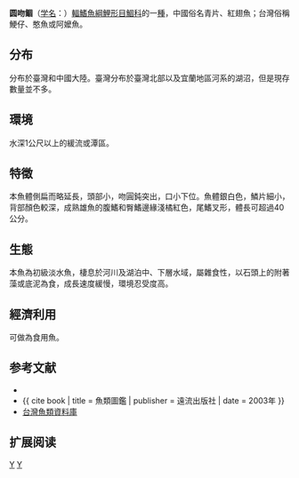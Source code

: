 {{Speciesbox 
| taxon = Distoechodon tumirostris
| status = LC
| status_system = IUCN3.1
| authority = Peters, 1880<ref name='id5880'>{{cite web| url =http://www.bioinfo.cn/db05/BjdwSpecies.php?action=view&id=5880| title =圆吻鲴| work =中国动物物种编目数据库| publisher =中国科学院微生物研究所| author =中国科学院动物研究所| accessdate =2009-04-11| deadurl =yes| archiveurl =https://web.archive.org/web/20160305030212/http://www.bioinfo.cn/db05/BjdwSpecies.php?action=view&id=5880| archivedate =2016-03-05}}</ref>
| synonyms = *''Xenocypris tumirostris multispinnis''<br /><small>Banarescu, 1970</small>
*''Xenocypris tumirostris''<br /><small>Peters, 1881</small>
*''Xenocypris compressus''<br /><small>Nichols, 1925</small>
}}

'''圆吻鲴'''（[[学名|学名]]：{{lang|la|''Distoechodon tumirostris''}}）[[輻鰭魚綱|輻鰭魚綱]][[鯉形目|鯉形目]][[鯝科|鯝科]]的一[[種|種]]，中國俗名青片、紅翅魚；台灣俗稱鯁仔、憨魚或阿嬤魚。

==分布==
分布於臺灣和中國大陸。臺灣分布於臺灣北部以及宜蘭地區河系的湖沼，但是現存數量並不多。

==環境==
水深1公尺以上的緩流或潭區。

==特徵==
本魚體側扁而略延長，頭部小，吻圓鈍突出，口小下位。魚體銀白色，鱗片細小，背部顏色較深，成熟雄魚的腹鰭和臀鰭邊緣淺橘紅色，尾鰭叉形，體長可超過40公分。

==生態==
本魚為初級淡水魚，棲息於河川及湖泊中、下層水域，屬雜食性，以石頭上的附著藻或底泥為食，成長速度緩慢，環境忍受度高。

==經濟利用==
可做為食用魚。

== 参考文献 ==
{{reflist}}
*{{FishBase_species|genus=Distoechodon|species=tumirostris|year=2011|month=12}}
*{{ cite book | title = 魚類圖鑑 | publisher = 遠流出版社 | date = 2003年 }}
*[http://fishdb.sinica.edu.tw/ 台灣魚類資料庫]{{Wayback|url=http://fishdb.sinica.edu.tw/ |date=20160304193340 }}

== 扩展阅读 ==
{{refbegin}}
{{wikispecies-inline|Distoechodon tumirostris|圆吻鲴}}
{{refend}}
{{Taxonbar|from=Q3754677}}

[[Category:食用鱼|Y]]
[[Category:圆吻鲴属|Y]]


{{鯉形目小作品}}